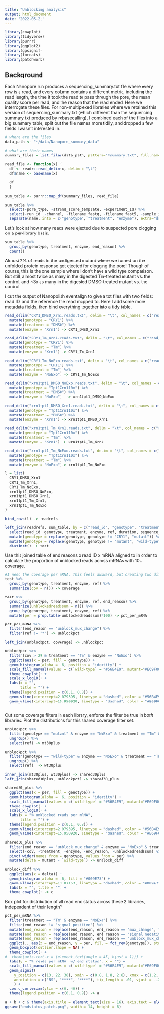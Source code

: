 ```yaml
---
title: "Unblocking analysis"
output: html_document
date: '2022-05-21'
---
```


```r
library(cowplot)
library(tidyverse)
library(purrr)
library(ggplot2)
library(ggsignif)
library(forcats)
library(patchwork)
```
## Background
Each Nanopore run produces a sequencing_summary.txt file where every row is a read, and every column contains a different metric, including the read length, the time it took the read to pass through the pore, the mean quality score per read, and the reason that the read ended. Here we interrogate these files. For non-multiplexed libraries where we retained this version of sequencing_summary.txt (which different than the sequencing summary txt produced by rebasecalling), I combined each of the files into a big summary table, split out the file names more tidily, and dropped a few fields I wasn't interested in.

```r
# where are the files
data_path <- "~/data/Nanopore_summary_data"

# what are their names
summary_files = list.files(data_path, pattern="*summary.txt", full.names = F)

read_file <- function(x) {
  df <- readr::read_delim(x, delim = "\t")
  df$name <- basename(x)
  
  df
  }
  
sum_table <- purrr::map_df(summary_files, read_file) 

sum_table %>%
  select(-pore_type, -strand_score_template, -experiment_id) %>%
  select(-run_id, -channel, -filename_fastq, -filename_fast5, -sample_id) %>%
  separate(name, into = c("genotype", "treatment", "enzyme"), extra="drop") -> sum_table
```
Let's look at how many reads were ejected due to suspected pore clogging on a per-library basis.
```r
sum_table %>%
  group_by(genotype, treatment, enzyme, end_reason) %>%
  count()
```
Almost 7% of reads in the undigested mutant where we turned on the unfolded protein response got ejected for clogging the pore! Though of course, this is the one sample where I don't have a wild type comparison. But still, almost twice as many in the digested Tm-treated mutant vs. the control, and ~3x as many in the digested DMSO-treated mutant vs. the control. 

I cut the output of Nanopolish eventalign to give a txt files with two fields: read ID, and the reference the read mapped to. Here I add some more metadata fields, then bind everything together into a tidy table.

```r
read_delim("CRY1_DMSO_Xrn1.reads.txt", delim = "\t", col_names = c("read_id", "ref")) %>%
  mutate(genotype = "CRY1") %>%
  mutate(treatment = "DMSO") %>%
  mutate(enzyme = "Xrn1") -> CRY1_DMSO_Xrn1

read_delim("CRY1_Tm_Xrn1.reads.txt", delim = "\t", col_names = c("read_id", "ref")) %>%
  mutate(genotype = "CRY1") %>%
  mutate(treatment = "Tm") %>%
  mutate(enzyme = "Xrn1") -> CRY1_Tm_Xrn1

read_delim("CRY1_Tm_NoExo.reads.txt", delim = "\t", col_names = c("read_id", "ref")) %>%
  mutate(genotype = "CRY1") %>%
  mutate(treatment = "Tm") %>%
  mutate(enzyme = "NoExo") -> CRY1_Tm_NoExo

read_delim("xrn1tpt1_DMSO_NoExo.reads.txt", delim = "\t", col_names = c("read_id", "ref")) %>%
  mutate(genotype = "Tpt1Xrn110x") %>%
  mutate(treatment = "DMSO") %>%
  mutate(enzyme = "NoExo")  -> xrn1tpt1_DMSO_NoExo

read_delim("xrn1tpt1_DMSO_Xrn1.reads.txt", delim = "\t", col_names = c("read_id", "ref")) %>%
  mutate(genotype = "Tpt1Xrn110x") %>%
  mutate(treatment = "DMSO") %>%
  mutate(enzyme = "Xrn1") -> xrn1tpt1_DMSO_Xrn1

read_delim("xrn1tpt1_Tm_Xrn1.reads.txt", delim = "\t", col_names = c("read_id", "ref")) %>%
  mutate(genotype = "Tpt1Xrn110x") %>%
  mutate(treatment = "Tm") %>%
  mutate(enzyme = "Xrn1") -> xrn1tpt1_Tm_Xrn1

read_delim("xrn1tpt1_Tm_NoExo.reads.txt", delim = "\t", col_names = c("read_id", "ref")) %>%
  mutate(genotype = "Tpt1Xrn110x") %>%
  mutate(treatment = "Tm") %>%
  mutate(enzyme = "NoExo")-> xrn1tpt1_Tm_NoExo

l = list(
  CRY1_DMSO_Xrn1,
  CRY1_Tm_Xrn1,
  CRY1_Tm_NoExo,
  xrn1tpt1_DMSO_NoExo,
  xrn1tpt1_DMSO_Xrn1,
  xrn1tpt1_Tm_Xrn1,
  xrn1tpt1_Tm_NoExo
)

bind_rows(l) -> readrefs

left_join(readrefs, sum_table, by = c("read_id", "genotype", "treatment", "enzyme")) %>%
  select(read_id, genotype, treatment, enzyme, ref, duration, sequence_length_template, mean_qscore_template, end_reason) %>%
  mutate(genotype = replace(genotype, genotype != "CRY1", "mutant")) %>%
  mutate(genotype = replace(genotype, genotype != "mutant", "wild-type")) %>%
  distinct() -> test
```

Use this joined table of end reasons x read ID x mRNA aligned to in order to calculate the proportion of unblocked reads across mRNAs with 10+ coverage.
```r

#I need the coverage per mRNA. This feels awkward, but creating two different summarized tables & joining them.
test %>%
  group_by(genotype, treatment, enzyme, ref) %>%
  summarize(cov = n()) -> coverage

test %>%
  group_by(genotype, treatment, enzyme, ref, end_reason) %>%
  summarize(unblockedreadssum = n()) %>%
  group_by(genotype, treatment, enzyme, ref) %>%
  mutate(per = prop.table(unblockedreadssum)*100) -> pct_per_mRNA

pct_per_mRNA %>%
  filter(end_reason == "unblock_mux_change") %>%
  filter(ref != "*") -> unblockpct

left_join(unblockpct, coverage) -> unblockpct

unblockpct %>%
  filter(cov > 29 & treatment == "Tm" & enzyme == "NoExo") %>%
  ggplot(aes(x = per, fill = genotype)) +
  geom_histogram(alpha = .6, position = "identity") +
  scale_fill_manual(values = c(`wild-type` = "#56B4E9", mutant="#E69F00"), name = "") +
  theme_cowplot() +
  scale_x_log10() +
  labs(x = "",
       title = "") +
  theme(legend.position = c(0.1, 0.8)) +
  geom_vline(xintercept=2.079395, linetype = "dashed", color = "#56B4E9", size=1) +
  geom_vline(xintercept=15.950920, linetype = "dashed", color = "#E69F00", size=1) -> b
  
```
Cut some coverage filters in each library, enforce the filter be true in *both* libraries. Plot the distributions for this shared coverage filter set.
```r
unblockpct %>%
  filter(genotype == "mutant" & enzyme == "NoExo" & treatment == "Tm" & cov > 29) %>%
  ungroup() %>%
  select(ref) -> mt30plus

unblockpct %>%
  filter(genotype == "wild-type" & enzyme == "NoExo" & treatment == "Tm" & cov > 29) %>%
  ungroup() %>%
  select(ref)  -> wt30plus

inner_join(mt30plus, wt30plus) -> shared30plus
left_join(shared30plus, unblockpct) -> shared30_plus

shared30_plus %>%
  ggplot(aes(x = per, fill = genotype)) +
  geom_histogram(alpha = .6, position = "identity") +
  scale_fill_manual(values = c(`wild-type` = "#56B4E9", mutant="#E69F00")) +
  theme_cowplot() +
  scale_x_log10() +
  labs(x = "% unblocked reads per mRNA",
       title = "") +
  theme(legend.position = c(0.1, 0.8)) +
  geom_vline(xintercept=2.079395, linetype = "dashed", color = "#56B4E9", size=1) +
  geom_vline(xintercept=15.950920, linetype = "dashed", color = "#E69F00", size=1)
```
```r
shared30_plus %>%
  filter(end_reason == "unblock_mux_change" & enzyme == "NoExo" & treatment == "Tm") %>%
  select(-cov, -treatment, -enzyme, -end_reason, -unblockedreadssum) %>%
  pivot_wider(names_from = genotype, values_from = per) %>%
  mutate(delta = mutant - `wild-type`) -> unblock_diff

unblock_diff %>%
  ggplot(aes(x = delta)) +
  geom_histogram(alpha = .6, fill = "#009E73") +
  geom_vline(xintercept=13.87153, linetype = "dashed", color = "#009E73", size=1) +
  labs(x = "", title = "") +
  theme_cowplot() -> c
```
Box plot for distribution of all read end status across these 2 libraries, independent of their length?
```r
pct_per_mRNA %>%
  filter(treatment == "Tm" & enzyme == "NoExo") %>%
  filter(end_reason != "signal_positive") %>%
  mutate(end_reason = replace(end_reason, end_reason == "mux_change", "mux change")) %>%
  mutate(end_reason = replace(end_reason, end_reason == "signal_negative", "signal negative")) %>%
  mutate(end_reason = replace(end_reason, end_reason == "unblock_mux_change", "unblock")) %>%
  ggplot(., aes(x = end_reason, y = per, fill = fct_rev(genotype)), stat = "identity") +
  geom_boxplot(outlier.shape = NA) +
  theme_cowplot() +
#  theme(axis.text.x = (element_text(angle = 45, hjust = 1))) +
  labs(y = "% reads per mRNA  w/ end status", x = "") +
  scale_fill_manual(values = c(`wild-type` = "#56B4E9", mutant="#E69F00"), name = "") +
  geom_signif(
    y_position = c(13, 22, 38), xmin = c(0.8, 1.8, 2.8), xmax = c(1.2, 2.2, 3.2),
    annotation = c("NS", "****", "****"), tip_length = .01, vjust = -.2
    ) +
  coord_cartesian(ylim = c(0, 40)) +
  theme(legend.position = c(0.1, 0.9)) -> a

a + b + c & theme(axis.title = element_text(size = 16), axis.text = element_text(size = 16),  axis.text.x = element_text(angle = 90))
ggsave("endstatus_patch.png", width = 14, height = 6)
```

